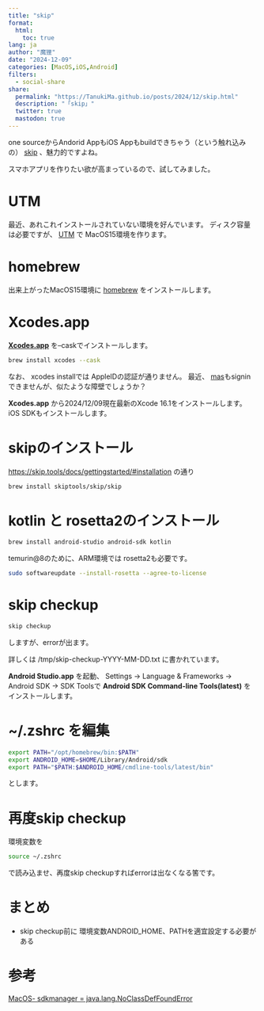 ```yaml
---
title: "skip"
format:
  html:
    toc: true
lang: ja
author: "魔狸"
date: "2024-12-09"
categories: [MacOS,iOS,Android]
filters:
  - social-share
share:
  permalink: "https://TanukiMa.github.io/posts/2024/12/skip.html"
  description: "「skip」"
  twitter: true
  mastodon: true
---
```

one sourceからAndorid AppもiOS Appもbuildできちゃう（という触れ込みの）
[skip](https://skip.tools/)
、魅力的ですよね。

スマホアプリを作りたい欲が高まっているので、試してみました。

# UTM
最近、あれこれインストールされていない環境を好んでいます。
ディスク容量は必要ですが、
[UTM](https://mac.getutm.app/)
で MacOS15環境を作ります。

# homebrew
出来上がったMacOS15環境に
[homebrew](https://brew.sh/)
をインストールします。

# Xcodes.app

**[Xcodes.app](https://www.xcodes.app/)**
を--caskでインストールします。
```bash
brew install xcodes --cask
```
なお、
xcodes installでは AppleIDの認証が通りません。
最近、
[mas](https://github.com/mas-cli/)もsigninできませんが、似たような障壁でしょうか？

**Xcodes.app**
から2024/12/09現在最新のXcode 16.1をインストールします。iOS SDKもインストールします。

# skipのインストール

[https://skip.tools/docs/gettingstarted/#installation](https://skip.tools/docs/gettingstarted/#installation) の通り
```bash
brew install skiptools/skip/skip
```

# kotlin と rosetta2のインストール
```bash
brew install android-studio android-sdk kotlin
```

temurin@8のために、ARM環境では rosetta2も必要です。

```bash
sudo softwareupdate --install-rosetta --agree-to-license
```

# skip checkup
```bash
skip checkup
```
しますが、errorが出ます。

詳しくは /tmp/skip-checkup-YYYY-MM-DD.txt に書かれています。

**Android Studio.app** を起動、
Settings -> Language & Frameworks -> Android SDK -> SDK Toolsで
**Android SDK Command-line Tools(latest)**
をインストールします。

# ~/.zshrc を編集
```bash
export PATH="/opt/homebrew/bin:$PATH"
export ANDROID_HOME=$HOME/Library/Android/sdk
export PATH="$PATH:$ANDROID_HOME/cmdline-tools/latest/bin"
```
とします。

# 再度skip checkup
環境変数を
```bash
source ~/.zshrc
```
で読み込ませ、再度skip checkupすればerrorは出なくなる筈です。

# まとめ

* skip checkup前に 環境変数ANDROID_HOME、PATHを適宜設定する必要がある

# 参考
[MacOS- sdkmanager = java.lang.NoClassDefFoundError](https://www.reddit.com/r/androiddev/comments/snn2be/macos_sdkmanager_javalangnoclassdeffounderror/?rdt=44091)
